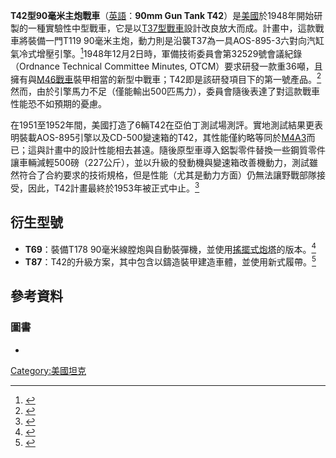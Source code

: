 {{Infobox Weapon
|name= T42中型戰車 [[File:Flag_of_USA.svg|30px]]<br />90mm Gun Tank T42
|image= File:T42 American tank.png
|image_size= 300px
|caption= 1951年，位於[[阿伯丁試驗場|阿伯丁試驗場]]的T42
|origin= {{USA}}
|type= [[中型戰車|中型戰車]]
<!-- Type selection -->
|is_vehicle=yes
|is_ranged=yes
|is_artillery=yes
<!-- Service history -->
|service= 未服役
|used_by={{USA}}
|wars= 
<!-- Production history -->
|designer=
|design_date=1948年～1953年
|manufacturer=
|unit_cost= 
|production_date=
|number=
|variants= [[T69中型坦克|T69]]<br />T87
<!-- General specifications -->
|spec_label=
|weight= 戰鬥總重：33.8噸<br />空車全重：30.8噸
|length= 7.99公尺（主炮向前）<br />6.94公尺（主炮向後）<br />5.90公尺（不計主炮）
|part_length=
|width=3.58公尺
|height=3.21公尺
|diameter=
|crew=4人（車長、炮手、駕駛、裝填手）
|armour=正面首上：102毫米，傾斜60°<br />等效裝甲約為204毫米
|primary_armament=T42：90mm Gun T119<br />T69：90mm Gun T178
|secondary_armament=車頂：1×[[白朗寧M2重機槍|12.7毫米口徑M2重機槍]]<br />同軸：1×1×[[白朗寧M2重機槍|12.7毫米口徑M2E2重機槍]]
|engine=AOS-895-3六對向汽缸氣冷式增壓引擎
|engine_power=500匹[[馬力|馬力]]（總輸出）<br />370匹[[馬力|馬力]]（淨輸出）
|transmission= 
|payload_capacity= 
|fuel_capacity= 
|pw_ratio=T42：13.4匹馬力/噸<br />T69：13.2匹馬力/噸
|suspension=扭力桿式
|clearance=
|vehicle_range=110公里
|speed=51公里/小時
|guidance=
<!-- Ranged weapon specifications --> 
|cartridge=
|caliber=
|action=
|rate=
|velocity=
|range= 
|max_range=
|feed= 
|sights= 
<!-- Artillery specifications -->
|breech=
|recoil=
|carriage=
|elevation=
|traverse=
}}
'''T42型90毫米主炮戰車'''（[[英語|英語]]：'''90mm Gun Tank T42'''）是[[美國|美國]]於1948年開始研製的一種實驗性中型戰車，它是以[[M41輕型坦克|T37型戰車]]設計改良放大而成。計畫中，這款戰車將裝備一門T119 90毫米主炮，動力則是沿襲T37為一具AOS-895-3六對向汽缸氣冷式增壓引擎。<ref>{{Cite book|title=Patton: A History of the American MBT|url=https://archive.org/details/pattonhistoryame00hunn|date=1984|publisher=Presidio|pages=[https://archive.org/details/pattonhistoryame00hunn/page/34 34]|last1=Hunnicutt|first1=R.P.}}</ref>1948年12月2日時，軍備技術委員會第32529號會議紀錄（Ordnance Technical Committee Minutes, OTCM）要求研發一款重36噸，且擁有與[[M46巴頓坦克|M46戰車]]裝甲相當的新型中戰車；T42即是該研發項目下的第一號產品。<ref>{{Cite book|title=Patton: A History of the American MBT|url=https://archive.org/details/pattonhistoryame00hunn|date=1984|publisher=Presidio|pages=[https://archive.org/details/pattonhistoryame00hunn/page/33 33]|last1=Hunnicutt|first1=R.P.}}</ref>然而，由於引擎馬力不足（僅能輸出500匹馬力），委員會隨後表達了對這款戰車性能恐不如預期的憂慮。

在1951至1952年間，美國打造了6輛T42在亞伯丁測試場測評。實地測試結果更表明裝載AOS-895引擎以及CD-500變速箱的T42，其性能僅約略等同於[[M4中戰車|M4A3]]而已；這與計畫中的設計性能相去甚遠。隨後原型車導入鋁製零件替換一些鋼質零件讓車輛減輕500磅（227公斤），並以升級的發動機與變速箱改善機動力，測試雖然符合了合約要求的技術規格，但是性能（尤其是動力方面）仍無法讓野戰部隊接受，因此，T42計畫最終於1953年被正式中止。<ref>{{Cite book|title=Patton: A History of the American MBT|url=https://archive.org/details/pattonhistoryame00hunn|date=1984|publisher=Presidio|pages=[https://archive.org/details/pattonhistoryame00hunn/page/35 35]|last1=Hunnicutt|first1=R.P.}}</ref>

== 衍生型號 ==
* '''T69'''：裝備T178 90毫米線膛炮與自動裝彈機，並使用[[搖擺式炮塔|搖擺式炮塔]]的版本。<ref name="RPH47">{{Cite book|title=Patton: A History of the American MBT|url=https://archive.org/details/pattonhistoryame00hunn|date=1984|publisher=Presidio|pages=[https://archive.org/details/pattonhistoryame00hunn/page/47 47]|last1=Hunnicutt|first1=R.P.}}</ref>
* '''T87'''：T42的升級方案，其中包含以鑄造裝甲建造車體，並使用新式履帶。<ref name="RPH47">{{Cite book|title=Patton: A History of the American MBT|url=https://archive.org/details/pattonhistoryame00hunn|date=1984|publisher=Presidio|pages=[https://archive.org/details/pattonhistoryame00hunn/page/47 47]|last1=Hunnicutt|first1=R.P.}}</ref>

== 參考資料 ==
{{Reflist}}
=== 圖書 ===
* {{Cite book|title=Patton: A History of the American MBT|date=1984|publisher=Presidio|isbn=0891412301|last1=Hunnicutt|first1=R.P.}}
{{美國二戰後裝甲戰鬥車輛}}
[[Category:美國坦克|Category:美國坦克]]